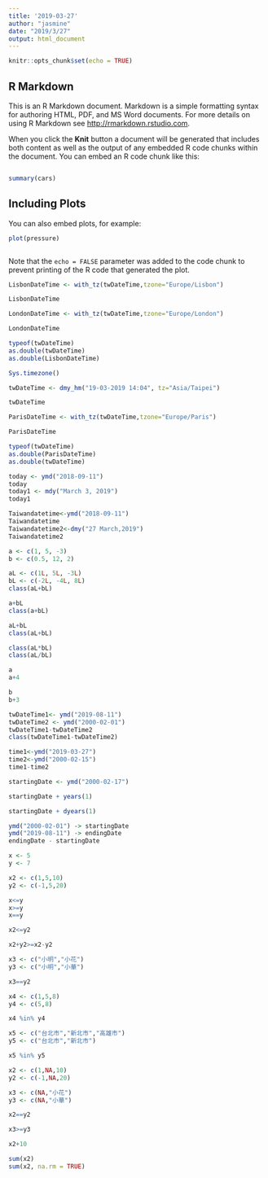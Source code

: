 ```yaml
---
title: '2019-03-27'
author: "jasmine"
date: "2019/3/27"
output: html_document
---
```


```r
knitr::opts_chunk$set(echo = TRUE)
```

## R Markdown

This is an R Markdown document. Markdown is a simple formatting syntax for authoring HTML, PDF, and MS Word documents. For more details on using R Markdown see <http://rmarkdown.rstudio.com>.

When you click the **Knit** button a document will be generated that includes both content as well as the output of any embedded R code chunks within the document. You can embed an R code chunk like this:
```r

```

```r
summary(cars)
```

## Including Plots

You can also embed plots, for example:

```r
plot(pressure)
```
```r

```

Note that the `echo = FALSE` parameter was added to the code chunk to prevent printing of the R code that generated the plot.


```r
LisbonDateTime <- with_tz(twDateTime,tzone="Europe/Lisbon")

LisbonDateTime
```

```r
LondonDateTime <- with_tz(twDateTime,tzone="Europe/London")

LondonDateTime
```

```r
typeof(twDateTime)
as.double(twDateTime)
as.double(LisbonDateTime)
```

```r
Sys.timezone()
```

```r
twDateTime <- dmy_hm("19-03-2019 14:04", tz="Asia/Taipei")

twDateTime
```

```r
ParisDateTime <- with_tz(twDateTime,tzone="Europe/Paris")

ParisDateTime
```
```r
typeof(twDateTime)
as.double(ParisDateTime)
as.double(twDateTime)
```

```r
today <- ymd("2018-09-11")
today
today1 <- mdy("March 3, 2019")
today1
```
```r
Taiwandatetime<-ymd("2018-09-11")
Taiwandatetime
Taiwandatetime2<-dmy("27 March,2019")
Taiwandatetime2
```

```r
a <- c(1, 5, -3)
b <- c(0.5, 12, 2)
```

```r
aL <- c(1L, 5L, -3L)
bL <- c(-2L, -4L, 8L)
class(aL+bL)
```
```r
a+bL
class(a+bL)

aL+bL
class(aL+bL)

class(aL*bL)
class(aL/bL)
```

```r
a
a+4
```
```r
b
b+3
```

```r
twDateTime1<- ymd("2019-08-11")
twDateTime2 <- ymd("2000-02-01")
twDateTime1-twDateTime2
class(twDateTime1-twDateTime2)
```

```r
time1<-ymd("2019-03-27")
time2<-ymd("2000-02-15")
time1-time2
```

```r
startingDate <- ymd("2000-02-17")
```

```r
startingDate + years(1)
```

```r
startingDate + dyears(1)
```
```r
ymd("2000-02-01") -> startingDate
ymd("2019-08-11") -> endingDate
endingDate - startingDate
```
```r
x <- 5
y <- 7
```

```r
x2 <- c(1,5,10)
y2 <- c(-1,5,20)
```

```r
x<=y
x>=y
x==y
```
```r
x2<=y2
```

```r
x2+y2>=x2-y2
```

```r
x3 <- c("小明","小花")
y3 <- c("小明","小華")
```
```r
x3==y2
```

```r
x4 <- c(1,5,8)
y4 <- c(5,8)

x4 %in% y4
```

```r
x5 <- c("台北市","新北市","高雄市")
y5 <- c("台北市","新北市")

x5 %in% y5
```

```r
x2 <- c(1,NA,10)
y2 <- c(-1,NA,20)

x3 <- c(NA,"小花")
y3 <- c(NA,"小華")
```
```r
x2==y2
```

```r
x3>=y3
```
```r
x2+10
```
```r
sum(x2)
sum(x2, na.rm = TRUE)
```


